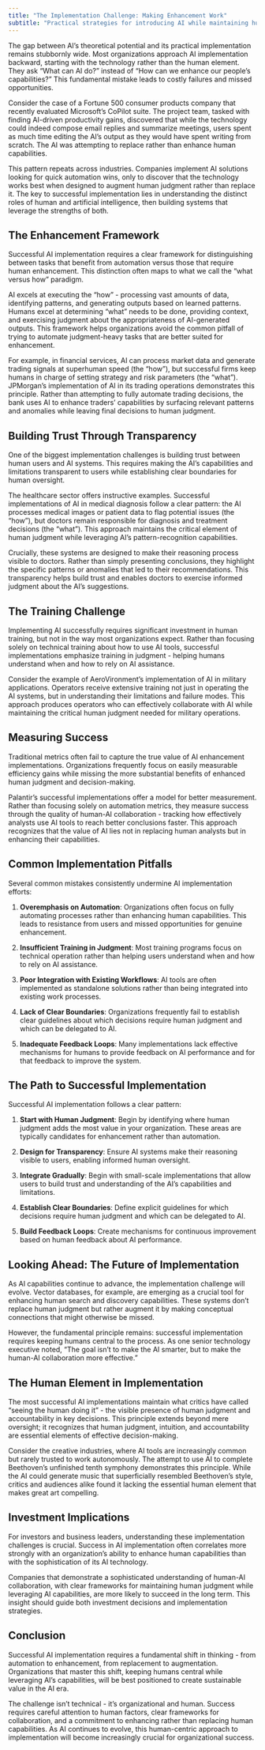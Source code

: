 ```yaml
---
title: "The Implementation Challenge: Making Enhancement Work"
subtitle: "Practical strategies for introducing AI while maintaining human agency"
---
```



The gap between AI's theoretical potential and its practical implementation remains stubbornly wide. Most organizations approach AI implementation backward, starting with the technology rather than the human element. They ask "What can AI do?" instead of "How can we enhance our people's capabilities?" This fundamental mistake leads to costly failures and missed opportunities.

Consider the case of a Fortune 500 consumer products company that recently evaluated Microsoft's CoPilot suite. The project team, tasked with finding AI-driven productivity gains, discovered that while the technology could indeed compose email replies and summarize meetings, users spent as much time editing the AI's output as they would have spent writing from scratch. The AI was attempting to replace rather than enhance human capabilities.

This pattern repeats across industries. Companies implement AI solutions looking for quick automation wins, only to discover that the technology works best when designed to augment human judgment rather than replace it. The key to successful implementation lies in understanding the distinct roles of human and artificial intelligence, then building systems that leverage the strengths of both.

## The Enhancement Framework

Successful AI implementation requires a clear framework for distinguishing between tasks that benefit from automation versus those that require human enhancement. This distinction often maps to what we call the "what versus how" paradigm.

AI excels at executing the "how" - processing vast amounts of data, identifying patterns, and generating outputs based on learned patterns. Humans excel at determining "what" needs to be done, providing context, and exercising judgment about the appropriateness of AI-generated outputs. This framework helps organizations avoid the common pitfall of trying to automate judgment-heavy tasks that are better suited for enhancement.

For example, in financial services, AI can process market data and generate trading signals at superhuman speed (the "how"), but successful firms keep humans in charge of setting strategy and risk parameters (the "what"). JPMorgan's implementation of AI in its trading operations demonstrates this principle. Rather than attempting to fully automate trading decisions, the bank uses AI to enhance traders' capabilities by surfacing relevant patterns and anomalies while leaving final decisions to human judgment.

## Building Trust Through Transparency

One of the biggest implementation challenges is building trust between human users and AI systems. This requires making the AI's capabilities and limitations transparent to users while establishing clear boundaries for human oversight.

The healthcare sector offers instructive examples. Successful implementations of AI in medical diagnosis follow a clear pattern: the AI processes medical images or patient data to flag potential issues (the "how"), but doctors remain responsible for diagnosis and treatment decisions (the "what"). This approach maintains the critical element of human judgment while leveraging AI's pattern-recognition capabilities.

Crucially, these systems are designed to make their reasoning process visible to doctors. Rather than simply presenting conclusions, they highlight the specific patterns or anomalies that led to their recommendations. This transparency helps build trust and enables doctors to exercise informed judgment about the AI's suggestions.

## The Training Challenge

Implementing AI successfully requires significant investment in human training, but not in the way most organizations expect. Rather than focusing solely on technical training about how to use AI tools, successful implementations emphasize training in judgment - helping humans understand when and how to rely on AI assistance.

Consider the example of AeroVironment's implementation of AI in military applications. Operators receive extensive training not just in operating the AI systems, but in understanding their limitations and failure modes. This approach produces operators who can effectively collaborate with AI while maintaining the critical human judgment needed for military operations.

## Measuring Success

Traditional metrics often fail to capture the true value of AI enhancement implementations. Organizations frequently focus on easily measurable efficiency gains while missing the more substantial benefits of enhanced human judgment and decision-making.

Palantir's successful implementations offer a model for better measurement. Rather than focusing solely on automation metrics, they measure success through the quality of human-AI collaboration - tracking how effectively analysts use AI tools to reach better conclusions faster. This approach recognizes that the value of AI lies not in replacing human analysts but in enhancing their capabilities.

## Common Implementation Pitfalls

Several common mistakes consistently undermine AI implementation efforts:

1. **Overemphasis on Automation**: Organizations often focus on fully automating processes rather than enhancing human capabilities. This leads to resistance from users and missed opportunities for genuine enhancement.

2. **Insufficient Training in Judgment**: Most training programs focus on technical operation rather than helping users understand when and how to rely on AI assistance.

3. **Poor Integration with Existing Workflows**: AI tools are often implemented as standalone solutions rather than being integrated into existing work processes.

4. **Lack of Clear Boundaries**: Organizations frequently fail to establish clear guidelines about which decisions require human judgment and which can be delegated to AI.

5. **Inadequate Feedback Loops**: Many implementations lack effective mechanisms for humans to provide feedback on AI performance and for that feedback to improve the system.

## The Path to Successful Implementation

Successful AI implementation follows a clear pattern:

1. **Start with Human Judgment**: Begin by identifying where human judgment adds the most value in your organization. These areas are typically candidates for enhancement rather than automation.

2. **Design for Transparency**: Ensure AI systems make their reasoning visible to users, enabling informed human oversight.

3. **Integrate Gradually**: Begin with small-scale implementations that allow users to build trust and understanding of the AI's capabilities and limitations.

4. **Establish Clear Boundaries**: Define explicit guidelines for which decisions require human judgment and which can be delegated to AI.

5. **Build Feedback Loops**: Create mechanisms for continuous improvement based on human feedback about AI performance.

## Looking Ahead: The Future of Implementation

As AI capabilities continue to advance, the implementation challenge will evolve. Vector databases, for example, are emerging as a crucial tool for enhancing human search and discovery capabilities. These systems don't replace human judgment but rather augment it by making conceptual connections that might otherwise be missed.

However, the fundamental principle remains: successful implementation requires keeping humans central to the process. As one senior technology executive noted, "The goal isn't to make the AI smarter, but to make the human-AI collaboration more effective."

## The Human Element in Implementation

The most successful AI implementations maintain what critics have called "seeing the human doing it" - the visible presence of human judgment and accountability in key decisions. This principle extends beyond mere oversight; it recognizes that human judgment, intuition, and accountability are essential elements of effective decision-making.

Consider the creative industries, where AI tools are increasingly common but rarely trusted to work autonomously. The attempt to use AI to complete Beethoven's unfinished tenth symphony demonstrates this principle. While the AI could generate music that superficially resembled Beethoven's style, critics and audiences alike found it lacking the essential human element that makes great art compelling.

## Investment Implications

For investors and business leaders, understanding these implementation challenges is crucial. Success in AI implementation often correlates more strongly with an organization's ability to enhance human capabilities than with the sophistication of its AI technology.

Companies that demonstrate a sophisticated understanding of human-AI collaboration, with clear frameworks for maintaining human judgment while leveraging AI capabilities, are more likely to succeed in the long term. This insight should guide both investment decisions and implementation strategies.

## Conclusion

Successful AI implementation requires a fundamental shift in thinking - from automation to enhancement, from replacement to augmentation. Organizations that master this shift, keeping humans central while leveraging AI's capabilities, will be best positioned to create sustainable value in the AI era.

The challenge isn't technical - it's organizational and human. Success requires careful attention to human factors, clear frameworks for collaboration, and a commitment to enhancing rather than replacing human capabilities. As AI continues to evolve, this human-centric approach to implementation will become increasingly crucial for organizational success.
